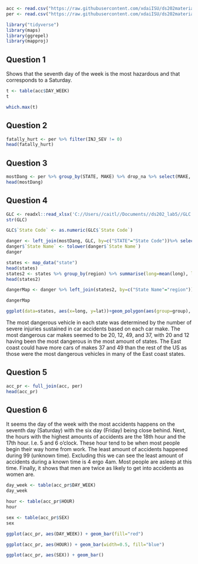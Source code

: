 
```r
acc <- read.csv("https://raw.githubusercontent.com/xdaiISU/ds202materials/master/hwlabs/fars2017/accident.csv", stringsAsFactors = FALSE)
per <- read.csv("https://raw.githubusercontent.com/xdaiISU/ds202materials/master/hwlabs/fars2017/person.csv", stringsAsFactors = FALSE)

library("tidyverse")
library(maps)
library(ggrepel)
library(mapproj)
```

## Question 1
Shows that the seventh day of the week is the most hazardous and that corresponds to a Saturday.
```r
t <- table(acc$DAY_WEEK)
t

which.max(t)
```

## Question 2

```r
fatally_hurt <- per %>% filter(INJ_SEV != 0)
head(fatally_hurt)
```

## Question 3
```r
mostDang <- per %>% group_by(STATE, MAKE) %>% drop_na %>% select(MAKE, STATE, INJ_SEV) %>% summarise(count=n())%>% group_by(STATE) %>% top_n(1, count)
head(mostDang)
```

## Question 4
```r
GLC <- readxl::read_xlsx('C://Users//caitl//Documents//ds202_lab5//GLC.xlsx')
str(GLC)

GLC$`State Code` <- as.numeric(GLC$`State Code`)

danger <- left_join(mostDang, GLC, by=c("STATE"="State Code"))%>% select(STATE, MAKE, count, `State Name`)%>% group_by(STATE, `State Name`) %>% distinct()
danger$`State Name` <- tolower(danger$`State Name`)
danger

states <- map_data("state")
head(states)
states2 <- states %>% group_by(region) %>% summarise(long=mean(long), lat=mean(lat))
head(states2)

dangerMap <- danger %>% left_join(states2, by=c("State Name"="region"))%>% select(STATE, MAKE, count, `State Name`,long, lat)%>%distinct()

dangerMap

ggplot(data=states, aes(x=long, y=lat))+geom_polygon(aes(group=group), color='white')+coord_map()+geom_label_repel(data=dangerMap, aes(label=MAKE), size=2, max.overlaps=Inf)+xlab("Longitude")+ylab("Latitude")+ggtitle("Most Dangerous Car Make by State")
```

The most dangerous vehicle in each state was determined by the number of severe injuries sustained in car accidents based on each car make. The most dangerous car makes seemed to be 20, 12, 49, and 37, with 20 and 12 having been the most dangerous in the most amount of states. The East coast could have more cars of makes 37 and 49 than the rest of the US as those were the most dangerous vehicles in many of the East coast states. 

## Question 5
```r
acc_pr <- full_join(acc, per)
head(acc_pr)
```

## Question 6
It seems the day of the week with the most accidents happens on the seventh day (Saturday) with the six day (Friday) being close behind.
Next, the hours with the highest amounts of accidents are the 18th hour and the 17th hour. I.e. 5 and 6 o'clock. These hour tend to be when most people begin their way home from work. The least amount of accidents happened during 99 (unknown time). Excluding this we can see the least amount of accidents during a known time is 4 ergo 4am. Most people are asleep at this time. Finally, it shows that men are twice as likely to get into accidents as women are.
```r
day_week <- table(acc_pr$DAY_WEEK)
day_week

hour <- table(acc_pr$HOUR)
hour

sex <- table(acc_pr$SEX)
sex

ggplot(acc_pr, aes(DAY_WEEK)) + geom_bar(fill="red")

ggplot(acc_pr, aes(HOUR)) + geom_bar(width=0.5, fill="blue")

ggplot(acc_pr, aes(SEX)) + geom_bar()
```